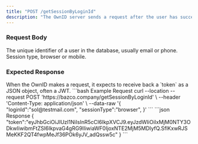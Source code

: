 ```yaml
---
title: "POST /getSessionByLoginId"
description: "The OwnID server sends a request after the user has successfully logged in with OwnID, expecting to get a session object"
---
```


### Request Body

<ParamField body="loginId" type="string" required>
  The unique identifier of a user in the database, usually email or phone.
</ParamField>

<ParamField body="sessionType" type="string">
  Session type, browser or mobile.
</ParamField>

### Expected Response

<ResponseField name="token" type="object">
  When the OwnID makes a request, it expects to receive back a `token` as a JSON object, often a JWT.
</ResponseField>

<RequestExample>
```bash Example Request
curl --location --request POST 'https://bazco.company/getSessionByLoginId' \
--header 'Content-Type: application/json' \
--data-raw '{
   "loginId":"sol@testmail.com",
   "sessionType":"browser",
}'
```
</RequestExample>

<ResponseExample>
```json Response
{
  "token":"eyJhbGciOiJIUzI1NiIsInR5cCI6IkpXVCJ9.eyJzdWIiOiIxMjM0NTY3ODkwIiwibmFtZSI6IkpvaG4gRG9lIiwiaWF0IjoxNTE2MjM5MDIyfQ.SflKxwRJSMeKKF2QT4fwpMeJf36POk6yJV_adQssw5c"
}
```
</ResponseExample>
